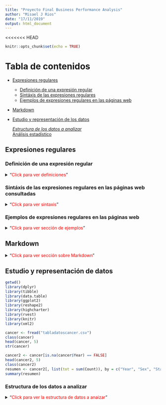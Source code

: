 ```yaml
---
title: "Proyecto Final Business Performance Analysis"
author: "Misael J Rios"
date: "17/11/2019"
output: html_document
---
```

<<<<<<< HEAD
```r
knitr::opts_chunk$set(echo = TRUE)
```
# Tabla de contenidos
* [Expresiones regulares](#Expresiones regulares)

  * [Definición de una expresión regular](#Definición de una expresión regular)
  * [Sintáxis de las expresiones regulares](#Sintáxis de las expresiones regulares)
  * [Ejemplos de expresiones regulares en las páginas web](#Ejemplos de expresiones regulares en las páginas web)

* [Markdown](#Markdown)

* [Estudio y representación de los datos](#Estudio y representación de datos)    
  
  *[Estructura de los datos a analizar](#Estructura de los datos a analizar)    
  *[Análisis estadístico](#Análisis estadístico)

## Expresiones regulares <a name="Expresiones regulares"></a>
### Definición de una expresión regular <a name="Definición de una expresión regular"></a>
<details>
<summary>"<span style="color:red">Click para ver definiciones</span>"</summary>
De acuerdo al libro "R for Dummies", dentro de R, es posible asignarle texto a las variables generadas por el usuario, adicionalemnte es posible manipular todas esas variables de diversas maneras con la finalidad de encontrar cirtas oraciones o palabras dentro de texto como también concatenar diferentes palabras o frases, que se podrían considerar como únicas, en un solo vector. Para el manejo de texto, entiéndase ordernarlo y/o encontra algo específico, se utilizan las expresiones regulares.
=======
## Proyecto final
# Definición de una expresión regular:
Dentro de R, es posible asignarle texto a las variables generadas por el usuario, adicionalemnte es posible manipular todas esas variables de diversas maneras con la finalidad de encontrar cirtas oraciones o palabras dentro de texto como también concatenar diferentes palabras o frases, que se podrían considerar como únicas, en un solo vector. Para el manejo de texto, entiéndase ordernarlo y/o encontra algo específico, se utilizan las expresiones regulares.
>>>>>>> 19f232323ac419e05aae3c82b410a496928a3e9f
Las expresiones regulares permiten 3 formas de realizar patrones de búsqueda más generales que una simple expresión fija.

1. Alternativas: Con el uso del pipe "|" se puede buscar una palabra u otra.
Por ejemplo: papas | patatas, haría una busqueda de texto que tenga ya sea "papas" o "patatas".
2. Agrupamiento: Es posible agrupar patrones juntos usando los paréntesis "()". Por ejemplo, si se busca "arro(ll|y)o" lo que se devuelve son los resultados que empatan con "arrollo" y "aroyo".
3. Cuantificadores: Además, es posible definir si se quieren encontrar patrones repetivos o no añadiendo simplemente "&ast;" (lo cual significa que ocurre cero o multiples veces) o con "+" (indicando que ocurre una o más veces). Por ejemplo, si se quisiera buscar "arrollo" o "arroyo" cero o más veces de "ll" o "y" pero no ambas, se redactaría de la siguiente manera: arro(ll&ast;|y&ast;)o

<<<<<<< HEAD
[Adictos al trabajo](https://www.adictosaltrabajo.com/2015/01/29/regexsam/) menciona que las expresiones regulares son aquellas que permiten filtrar texto para encontrar alguna clase de coincidencia o realizar la sustitución de un caracter por otro. Definición que es muy similar a la que propone [la publicación sobre expresiones regulares en Platzi](https://platzi.com/tutoriales/1339-fundamentos-javascript/1770-expresiones-regulares-te-enseno-todo-lo-basico-con-un-solo-ejemplo/) que define a las expresiones regulares como patrones que se pueden utilizar con el objetivo de extraer, comparar, dividir o remplazar segmentos de una palabra, cadena de texto o documento.

* **Evaluación de la definición: 10 de 10 para ambas páginas web ya que dan una buena idea de lo que tratan las expresiones regulares y a final de cunetas no hubo una que prefiriera por encima de la otra**
</details>

### Sintáxis de las expresiones regulares en las páginas web consultadas <a name="Sintáxis de las expresiones regulares"></a>
<details>
<summary>"<span style="color:red">Click para ver sintaxis</span>"</summary>
[Adictos al trabajo](https://www.adictosaltrabajo.com/2015/01/29/regexsam/) muestra de manera sencilla con imágenes los diferentes eleméntos básicos para el uso de expresiones regulares y la funcionalidad de esos eleméntos como se muestra en el siguiente [link](http://regexlib.com/(X(1)A(kq3FuHr3-MHDryt3hXgSndDnA5eDd5I8H7jP-pnmEmJEffsL4Fob3uLeXSnj1d3_Zp3rraZdP_bZ9AtY3IEqcICj1GYCv4GymqY-DXBXX6_XGWWDOit97Z8WJ-83Clb9f22zybuZ24mfQu5oC3hMZcD7Hpvp1ha1X9wZ2PD5oakuWqDfHsPwX6fk7CmmWGbO0))/CheatSheet.aspx). Lo cual es muy útil por la facilidad de lectura y por la sencillez en la que se explica. Adicionalmente, se muestran ejemplos de lo que podríamos esperar como resultado. Sin embargo no es todo lo que menciona el sitio web, ya que hay otra lista de los elementos básicos que son más frecuetes de utilizar:

* ^ Indica el principio de una cadena
* $ Indica el final de una cadena
* () Un agrupamiento de parte de una expresión
* [] Un conjunto de caracteres de la expresión
* {} Indica un número o intervalo de longitud de la expresión
* . Cualquier caracter salvo el salto de línea
* ?\ 0-1 ocurrencias de la expresión
* +\ 1-n ocurrencias de la expresión
* &ast; 0-n ocurrencias de la expresión
* |\ Para indicar una disyunción lógica (para elegir entre dos valores: a|b se tiene que cumplir al menos uno de los dos)

La desventaja de [Platzi](https://platzi.com/tutoriales/1339-fundamentos-javascript/1770-expresiones-regulares-te-enseno-todo-lo-basico-con-un-solo-ejemplo/)] es que no da un listado de elementos para el uso de expresiones regulares ni explica para que sirve cada elemento, en vez de eso se va directo a los ejemplos sin tomar en cuenta si conoces o no algo sobre las expresiones regulares.

* **Debido al nivel que manejo en R, yo calificaría con 10 a "Adictos al trabajo" y con 5 a "Platzi"**
</details>

### Ejemplos de expresiones regulares en las páginas web <a name="Ejemplos de expresiones regulares en las páginas web"></a>
<details>
<summary>"<span style="color:red">Click para ver sección de ejemplos</span>"</summary>
En ambas páginas web se muestran ejemplos a un nivel de detalle simialar, es decir, se propone una "problemática" y se resuelve por medio de una expresión regular junto con su respectiva explicación de lo que el autor está haciendo con cada uno de los elementos y el órden en el que los va colocando. La cantidad de ejemplos en ambos casos son suficientes para dejar claro cómo es que funcionan las expresiones regulares en casos de diferente nivel de dificultad sin llegar a niveles muy altos por lo que mencionan en las conclusiones de las páginas.

* **Yo calificaría con 10 a ambas páginas por la claridad con la que resuelven los ejemplos y el detalle que se le da a la solución de cada uno de estos**

* **Sumando el total de los puntos que le asigné a cada una de las páginas web con base en lo que presentaban en su contenido, yo recomendaría [Adictos al trabajo](https://www.adictosaltrabajo.com/2015/01/29/regexsam/) por la facilidad con la que se puede acceder a los elementos básicos de las expresiones regulares, los ejemplos y resultados esperados del uso de estos y por la forma en la que se detallan los casos prácticos.**
</details>

## Markdown <a name="Markdown"></a>
<details>
<summary>"<span style="color:red">Click para ver sección sobre Markdown</span>"</summary>
En internet encontré dos páginas web que valen mucho la pena revisar al momento de trabajar con `Markdown`, y estas son los foros de [Github](https://github.com/adam-p/markdown-here/wiki/Markdown-Cheatsheet) y sus [guías](https://guides.github.com/features/mastering-markdown/) así como también [Markdown Guide](https://www.markdownguide.org/cheat-sheet/). Ambas páginas tiene un diseño muy amigable para ir avanzando poco a poco en la sintaxis para la creación de un documento en `Markdown`.
Lo primero que se muestra en ambas páginas desde un comienzo es la sintaxis básica para crear encabezados, tablas, links, colocar imágenes, parafrasear y colocar código dentro del documento. EN este caso, ambas páginas web tienen una estructura similar y presentan basicamente la misma información en una y otra. Ya avanzando en el contenido de las páginas web, inician a brindar información más detallada para poder darle mejor formato al documento, es decir, se van mostrando ejemplo a diferentes niveles como la forma en la que se puede poner un link ya sea de forma de línea y que solo se de click para acceder al URL, o en forma de línea pero además con un título, o un link a un repositorio para acceder a algún archivo. Todo esto se muestra de igual manera en ambas páginas web, sin embargo, [Markdown Guide](https://www.markdownguide.org/cheat-sheet/) tiene una estructura que es más facil de seguir, ya que no muestran toda la información de golpe, sino que dan un pequeño ejemplo y si se quiere ver más detalle basta con dar click en un link que lleva a una explicación más detallada y con más ejemplos para su entendimiento. Esto lo que hace es reducir considerablemente la información presentada en un principio y ayuda a que la navegación sea más rápida y se pueda encontrar la solución o un ejemplo de lo que se necesita de manera más sencilla. Es por esta razón que considero que esta última página web es la mejor opción para consultar.
</details>


## Estudio y representación de datos <a name="Estudio y representación de datos"></a>

```r
getwd()
library(dplyr)
library(tibble)
library(data.table)
library(ggplot2)
library(reshape2)
library(highcharter)
library(rvest)
library(knitr)
library(xml2)

cancer <- fread("tabladatoscancer.csv")
class(cancer)
head(cancer, 5)
str(cancer)

cancer2 <- cancer[is.na(cancer$Year) == FALSE]
head(cancer2, 5)
class(cancer2)
resumen <- cancer2[, list(tot = sum(Count)), by = c("Year", "Sex", "States", "Race")]
summary(resumen)
```
### Estructura de los datos a analizar <a name="Estructura de los datos a analizar"></a>
<details>
<summary>"<span style="color:red">Click para ver la estructura de datos a anaizar</span>"</summary>

```r
summary(cancer2)
```
Los datos que se van a analizar contienen información de los diferentes tipos de cancer documentados en Estados Unidos desde 1999 hasta el año 2016 segmentados por diferentes carcaterísticas demográficas como el sexo, raza, etnia, estado y el año en el que se registró el caso.

### Análisis estadístico <a name="Análisis estadístico"></a>
<details>
<summary>"<span style="color:red">Click para ver la gráfica de efectos principales y su análisis</span>"</summary>
![Efectos principales](maineffects.png)

El gráfico de efectos principales muestra visualmente que no existe una variación significativa de año en año en cuanto al promedio de casos se refiere, sin embargo en el caso de los estados y la raza, sí existe una variación que visualmente se puede interpretar como significativa.    

**La gráfica que muestra la raza** demuestra que las personas de origen caucásico son más propensas a padecer algún tipo de cancer, es posible interpretar esto debido al promedio de personas blancas que es de aproximadamente 7000 casos por año que padece algún tipo de cancer en comparación con los demás grupos étnicos que dan al rededor 700 casos por año.
    
**La gráfica que muestra lor promedios de casos por estado** muestra vosualmente dos grupos, los que está por encima de la media y aquellos que se encuentran debajo de la media. Por lo que visualmente se puede concluir que si hay una diferencia significativa entre un grupo de estados y otro.

Como se puede ver en la siguiente gráfica, se puede observar que la cantidad de casos de cancer en personas caucásicas por año es mayor al de las personas de otras razas.
Si analizamos de manera más detallada la gráfica, los datos que se presentan son normales, dado que la población de Estados Unidos está conformada en un 62.2% por caucásicos según [Statista](https://es.statista.com/estadisticas/600570/porcentaje-de-poblacion-de-estados-unidos--2060-por-raza-y-origen-hispano/).

```r
ggplot(resumen, aes(x = Year, y = tot, col = Race)) +
  geom_point() + facet_wrap(~ Race)
```

```r

url.population <- "https://es.wikipedia.org/wiki/Etnograf%C3%ADa_de_Estados_Unidos"
res <- read_html(url.population)
res <- html_nodes(res, "table")
length(res)
sapply(res, class)
sapply(res, function(x) dim(html_table(x, fill = TRUE)))
population <- html_table(res[[1]])
head(population)
str(population)
colnames(population)[3] <- "Porcentaje"
head(population)
population$Población <- gsub("[^0-9]", ",", population$Población)
population$Población <- gsub("[^0-9]", "", population$Población)
population$Población <- as.numeric(as.character(population$Población))
colnames(population)[2] <- "Poblacion"
str(population)
head(population)

```

Incluso, si se revisa información solo de los pobladores hispanos que ofrece [Wikipedia](https://es.wikipedia.org/wiki/Etnograf%C3%ADa_de_Estados_Unidos), su origen sigue la misma distribución que tiene el fichero descargado.

```r

pop3 <- population %>% 
  group_by(Raza) %>% 
  summarise(Poblacion = sum(Poblacion), Porcentaje = sum(Porcentaje)) %>% 
  arrange(-Poblacion, -Porcentaje) %>% 
  glimpse()

```

```r

kable(head(population))

```

```r

hchart(pop3, "treemap", hcaes(x = Raza, value = Porcentaje, color = Poblacion))

```

A final de cuentas este trabajo se realizó con la intención de conocer las funcionalidades que el software R ofrece a todos aquellos entuciastas que se quieren introducir a este mundo, por lo que el análisis aquí presentado no tiene ningún fin diferente al de ser utilizado como base para completar el proyecto asignado por el profesor [Carlos Gil Bellosta](https://github.com/cjgb).
=======
```r
knitr::opts_chunk$set(echo = TRUE)
```

## R Markdown

This is an R Markdown document. Markdown is a simple formatting syntax for authoring HTML, PDF, and MS Word documents. For more details on using R Markdown see <http://rmarkdown.rstudio.com>.

When you click the **Knit** button a document will be generated that includes both content as well as the output of any embedded R code chunks within the document. You can embed an R code chunk like this:

```r
summary(cars)
```

## Including Plots

You can also embed plots, for example:

```r
plot(pressure)
```

Note that the `echo = FALSE` parameter was added to the code chunk to prevent printing of the R code that generated the plot.
>>>>>>> 19f232323ac419e05aae3c82b410a496928a3e9f
